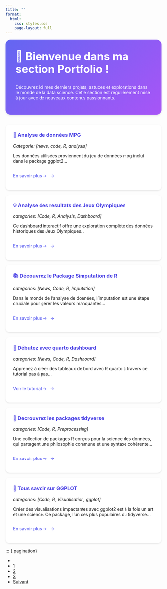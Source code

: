 ```yaml
---
title: ""
format:
  html:
    css: styles.css
    page-layout: full
---
```


::: {.column-page}

::: {.welcome-message}
# 👋 Bienvenue dans ma section Portfolio !

Découvrez ici mes derniers projets, astuces et explorations dans le monde de la data science. 
Cette section est régulièrement mise à jour avec de nouveaux contenus passionnants.
:::

::: {.grid}

::: {.g-col-12 .g-col-md-4 .news-card}
### 🚀 Analyse de données MPG 

*Categorie: [news, code, R, analysis]*

Les données utilisées proviennent du jeu de données mpg inclut dans le package ggplot2... 

[En savoir plus →](/posts/post-with-code/index.qmd){.news-link}
:::

::: {.g-col-12 .g-col-md-4 .news-card}
### 💡 Analyse des resultats des Jeux Olympiques

*categories: [Code, R, Analysis, Dashboard]*

Ce dashboard interactif offre une exploration complète des données historiques des Jeux Olympiques...

[En savoir plus →](/posts/dashboard/index.qmd){.news-link}
:::

::: {.g-col-12 .g-col-md-4 .news-card}
### 📚 Découvrez le Package Simputation de R

*categories: [News, Code, R, Imputation]*

Dans le monde de l’analyse de données, l’imputation est une étape cruciale pour gérer les valeurs manquantes...

[En savoir plus →](/posts/simputation/index.qmd){.news-link}
:::

::: {.g-col-12 .g-col-md-4 .news-card}
### 🔧 Débutez avec quarto dashboard

*categories: [News, Code, R, Dashboard]*

Apprenez à créer des tableaux de bord avec R quarto à travers ce tutorial pas à pas...

[Voir le tutorial →](/posts/tutorials/quarto-dash.qmd){.news-link}
:::

::: {.g-col-12 .g-col-md-4 .news-card}
### 🔧 Decrouvrez les packages tidyverse

*categories: [Code, R, Preprocessing]*

Une collection de packages R conçus pour la science des données, qui partagent une philosophie commune et une syntaxe cohérente...

[En savoir plus →](/posts/resources/tidyverse-guide.qmd){.news-link}
:::

::: {.g-col-12 .g-col-md-4 .news-card}
### 🎯 Tous savoir sur GGPLOT

*categories: [Code, R, Visualisation, ggplot]*

Créer des visualisations impactantes avec ggplot2 est à la fois un art et une science. Ce package, l'un des plus populaires du tidyverse...

[En savoir plus →](/posts/challenges/ggplot.qmd){.news-link}
:::

:::

:::


::: {.pagination}
<nav aria-label="Page navigation">
  <ul class="pagination justify-content-center">
    <li class="page-item">
    </li>
    <li class="page-item active"><a class="page-link" href="/page-projet/news1.qmd">1</a></li>
    <li class="page-item"><a class="page-link" href="/page-projet/page2.qmd">2</a></li>
    <li class="page-item"><a class="page-link" href="/page-projet/page3.qmd">3</a></li>
    <li class="page-item">
      <a class="page-link" href="/page-projet/page2.qmd">Suivant</a>
    </li>
  </ul>
</nav>



```{=html}
<style>
/* Styles précédents inchangés */
.welcome-message {
    background: linear-gradient(135deg, #6366f1 0%, #a855f7 100%);
    color: white;
    padding: 2rem;
    border-radius: 1rem;
    margin-bottom: 2rem;
    box-shadow: 0 4px 6px -1px rgba(0, 0, 0, 0.1);
}

.welcome-message h1 {
    color: white !important;
    margin-top: 0;
    font-size: 2.2rem;
}

.news-card {
    background: white;
    padding: 1.5rem;
    border-radius: 0.8rem;
    box-shadow: 0 2px 4px rgba(0, 0, 0, 0.1);
    transition: transform 0.2s;
    margin-bottom: 1rem;
    position: relative;
    overflow: hidden;
}

.news-card:hover {
    transform: translateY(-3px);
}

.news-card h3 {
    color: #4f46e5;
    margin-top: 0;
}

.news-link {
    color: #6366f1;
    font-weight: 500;
    text-decoration: none;
    display: inline-block;
    margin-top: 1rem;
    position: relative;
    padding-right: 1.5rem;
}

.news-link:hover {
    text-decoration: underline;
}

.news-link::after {
    content: "→";
    position: absolute;
    right: 0;
    transition: transform 0.2s;
}

.news-link:hover::after {
    transform: translateX(5px);
}

/* Ajout d'un badge pour les nouveaux éléments */
.news-card.new::before {
    content: "Nouveau !";
    position: absolute;
    top: 1rem;
    right: 1rem;
    background: #22c55e;
    color: white;
    padding: 0.25rem 0.75rem;
    border-radius: 1rem;
    font-size: 0.875rem;
    font-weight: 500;
}

@media (max-width: 768px) {
    .welcome-message {
        padding: 1.5rem;
    }
    
    .welcome-message h1 {
        font-size: 1.8rem;
    }
}
</style>
```